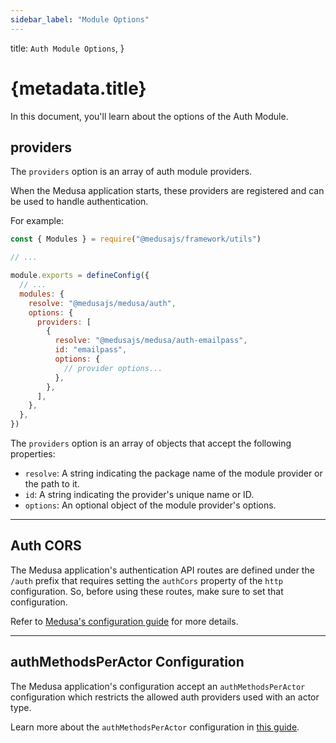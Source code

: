 ```yaml
---
sidebar_label: "Module Options"
---
```



  title: `Auth Module Options`,
}

# {metadata.title}

In this document, you'll learn about the options of the Auth Module.

## providers

The `providers` option is an array of auth module providers.

When the Medusa application starts, these providers are registered and can be used to handle authentication.

For example:

```js title="medusa-config.js"
const { Modules } = require("@medusajs/framework/utils")

// ...

module.exports = defineConfig({
  // ...
  modules: {
    resolve: "@medusajs/medusa/auth",
    options: {
      providers: [
        {
          resolve: "@medusajs/medusa/auth-emailpass",
          id: "emailpass",
          options: {
            // provider options...
          },
        },
      ],
    },
  },
})
```

The `providers` option is an array of objects that accept the following properties:

- `resolve`: A string indicating the package name of the module provider or the path to it.
- `id`: A string indicating the provider's unique name or ID.
- `options`: An optional object of the module provider's options.

---

## Auth CORS

The Medusa application's authentication API routes are defined under the `/auth` prefix that requires setting the `authCors` property of the `http` configuration. So, before using these routes, make sure to set that configuration.

Refer to [Medusa's configuration guide](/references/medusa-config#authCors) for more details.

---

## authMethodsPerActor Configuration

The Medusa application's configuration accept an `authMethodsPerActor` configuration which restricts the allowed auth providers used with an actor type.

Learn more about the `authMethodsPerActor` configuration in [this guide](../auth-providers/page.mdx#configure-allowed-auth-providers-of-actor-types).